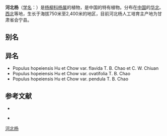 {{Speciesbox
| name = 河北杨
| status = 
| status_system = 
| image =
| genus = Populus
| species = hopeiensis
| authority = Hu et Chow
}}

'''河北杨'''（[[学名|学名]]：{{lang|la|''Populus hopeiensis''}}）是[[杨柳科|杨柳科]][[杨属|杨属]]的植物，是中国的特有植物。分布在[[中国|中国]]的[[华北|华北]]、[[西北|西北]]等地，生长于海拔750米至2,400米的地区，目前河北杨人工培育主产地为甘肃省会宁县。

== 别名 ==

== 异名 ==
* Populus hopeiensis Hu et Chow var. flavida T. B. Chao et C. W. Chiuan
* Populus hopeiensis Hu et Chow var. ovatifolia T. B. Chao
* Populus hopeiensis Hu et Chow var. pendula T. B. Chao

== 参考文献 ==
<div class="references-small">
* {{cite web| url =http://www.bioinfo.cn/db05/KmzwSpecies.php?action=view&id=20264| title =河北杨| work =《中国高等植物数据库全库》| publisher =中国科学院微生物研究所| author =昆明植物研究所| accessdate =2009-02-25| archive-date =2016-03-05| archive-url =https://web.archive.org/web/20160305005758/http://www.bioinfo.cn/db05/KmzwSpecies.php?action=view&id=20264| dead-url =yes}}
<div class="references-small">
* {{cite web| url = http://www.hbymmw.com/index.aspx| title = 河北杨苗木网| access-date = 2014-11-16| archive-url = https://web.archive.org/web/20141129015042/http://www.hbymmw.com/index.aspx| archive-date = 2014-11-29| dead-url = yes}}

</div>
{{Taxonbar|from=Q15283749}}

[[Category:杨属|河北杨]]


{{植物小作品}}